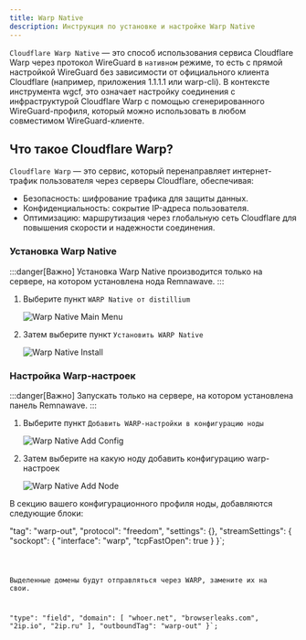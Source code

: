 ```yaml
---
title: Warp Native
description: Инструкция по установке и настройке Warp Native
---
```


`Cloudflare Warp Native` — это способ использования сервиса Cloudflare Warp через протокол WireGuard в `нативном` режиме, то есть с прямой настройкой WireGuard без зависимости от официального клиента Cloudflare (например, приложения 1.1.1.1 или warp-cli). В контексте инструмента wgcf, это означает настройку соединения с инфраструктурой Cloudflare Warp с помощью сгенерированного WireGuard-профиля, который можно использовать в любом совместимом WireGuard-клиенте.

## Что такое Cloudflare Warp?
`Cloudflare Warp` — это сервис, который перенаправляет интернет-трафик пользователя через серверы Cloudflare, обеспечивая:

- Безопасность: шифрование трафика для защиты данных.
- Конфиденциальность: сокрытие IP-адреса пользователя.
- Оптимизацию: маршрутизация через глобальную сеть Cloudflare для повышения скорости и надежности соединения.

### Установка Warp Native

:::danger[Важно]
Установка Warp Native производится только на сервере, на котором установлена нода Remnawave.
:::

<Steps>

1. Выберите пункт `WARP Native от distillium`

    ![Warp Native Main Menu](https://raw.githubusercontent.com/eGamesAPI/remnawave-reverse-proxy/refs/heads/main/docs/src/assets/ru/warp_native.png)

2. Затем выберите пункт `Установить WARP Native`

    ![Warp Native Install](https://raw.githubusercontent.com/eGamesAPI/remnawave-reverse-proxy/refs/heads/main/docs/src/assets/ru/warp_native_main_menu.png)

</Steps>

### Настройка Warp-настроек

:::danger[Важно]
Запускать только на сервере, на котором установлена панель Remnawave.
:::

<Steps>

1. Выберите пункт `Добавить WARP-настройки в конфигурацию ноды`

    ![Warp Native Add Config](https://raw.githubusercontent.com/eGamesAPI/remnawave-reverse-proxy/refs/heads/main/docs/src/assets/ru/warp_native_add_config.png)

2. Затем выберите на какую ноду добавить конфигурацию warp-настроек

    ![Warp Native Add Node](https://raw.githubusercontent.com/eGamesAPI/remnawave-reverse-proxy/refs/heads/main/docs/src/assets/ru/warp_native_add_node.png)

</Steps>

В секцию вашего конфигурационного профиля ноды, добавляются следующие блоки:

  "tag": "warp-out",
  "protocol": "freedom",
  "settings": {},
  "streamSettings": {
    "sockopt": {
      "interface": "warp",
      "tcpFastOpen": true
    }
}`;

<Code code={exampleCode} lang="json" title={fileName} />

Выделенные домены будут отправляться через WARP, замените их на свои.

  "type": "field",
  "domain": [
    "whoer.net",
    "browserleaks.com",
    "2ip.io",
    "2ip.ru"
  ],
  "outboundTag": "warp-out"
}`;

<Code code={exampleCode2} lang="json" title={fileName2} mark={highlights} />